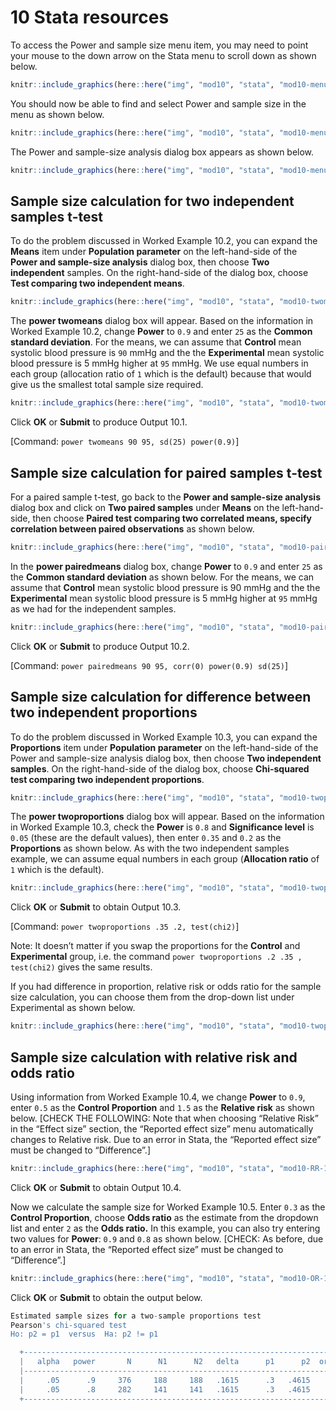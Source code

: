 # **10** Stata resources {-}

To access the Power and sample size menu item, you may need to point your mouse to the down arrow on the Stata menu to scroll down as shown below. 

```r
knitr::include_graphics(here::here("img", "mod10", "stata", "mod10-menu-1.png"))
```

You should now be able to find and select Power and sample size in the menu as shown below.

```r
knitr::include_graphics(here::here("img", "mod10", "stata", "mod10-menu-1.png"))
```

The Power and sample-size analysis dialog box appears as shown below.

```r
knitr::include_graphics(here::here("img", "mod10", "stata", "mod10-menu-3.png"))
```

## Sample size calculation for two independent samples t-test
To do the problem discussed in Worked Example 10.2, you can expand the **Means** item under **Population parameter** on the left-hand-side of the **Power and sample-size analysis** dialog box, then choose **Two independent** samples. On the right-hand-side of the dialog box, choose **Test comparing two independent means**.

```r
knitr::include_graphics(here::here("img", "mod10", "stata", "mod10-twomeans-1.png"))
```

The **power twomeans** dialog box will appear. Based on the information in Worked Example 10.2, change **Power** to `0.9` and enter `25` as the **Common standard deviation**. For the means, we can assume that **Control** mean systolic blood pressure is `90` mmHg and the the **Experimental** mean systolic blood pressure is 5 mmHg higher at `95` mmHg. We use equal numbers in each group (allocation ratio of `1` which is the default) because that would give us the smallest total sample size required.

```r
knitr::include_graphics(here::here("img", "mod10", "stata", "mod10-twomeans-2.png"))
```

Click **OK** or **Submit** to produce Output 10.1. 

[Command: `power twomeans 90 95, sd(25) power(0.9)`]

## Sample size calculation for paired samples t-test
For a paired sample t-test, go back to the **Power and sample-size analysis** dialog box and click on **Two paired samples** under **Means** on the left-hand-side, then choose **Paired test comparing two correlated means, specify correlation between paired observations** as shown below.
 
```r
knitr::include_graphics(here::here("img", "mod10", "stata", "mod10-pairedmeans-1.png"))
```

In the **power pairedmeans** dialog box, change **Power** to `0.9` and enter `25` as the **Common standard deviation** as shown below. For the means, we can assume that **Control**  mean systolic blood pressure is 90 mmHg and the the **Experimental** mean systolic blood pressure is 5 mmHg higher at `95` mmHg as we had for the independent samples.

```r
knitr::include_graphics(here::here("img", "mod10", "stata", "mod10-pairedmeans-2.png"))
```
 
Click **OK** or **Submit** to produce Output 10.2. 

[Command: `power pairedmeans 90 95, corr(0) power(0.9) sd(25)`]

## Sample size calculation for difference between two independent proportions

To do the problem discussed in Worked Example 10.3, you can expand the **Proportions** item under **Population parameter** on the left-hand-side of the Power and sample-size analysis dialog box, then choose **Two independent samples**. On the right-hand-side of the dialog box, choose **Chi-squared test comparing two independent proportions**.
 
```r
knitr::include_graphics(here::here("img", "mod10", "stata", "mod10-twoprop-1.png"))
```
 
The **power twoproportions** dialog box will appear. Based on the information in Worked Example 10.3, check the **Power** is `0.8` and **Significance level** is `0.05` (these are the default values), then enter `0.35` and `0.2` as the **Proportions** as shown below. As with the two independent samples example, we can assume equal numbers in each group (**Allocation ratio** of `1` which is the default).

```r
knitr::include_graphics(here::here("img", "mod10", "stata", "mod10-twoprop-2.png"))
```

Click **OK** or **Submit** to obtain Output 10.3.

[Command: `power twoproportions .35 .2, test(chi2)`]

Note: It doesn’t matter if you swap the proportions for the **Control** and **Experimental** group, i.e. the command `power twoproportions .2 .35 , test(chi2)` gives the same results.

If you had difference in proportion, relative risk or odds ratio for the sample size calculation, you can choose them from the drop-down list under Experimental as shown below.

```r
knitr::include_graphics(here::here("img", "mod10", "stata", "mod10-twoprop-3.png"))
```
 
## Sample size calculation with relative risk and odds ratio

Using information from Worked Example 10.4, we change **Power** to `0.9`, enter `0.5` as the **Control Proportion** and `1.5` as the **Relative risk** as shown below. [CHECK THE FOLLOWING: Note that when choosing "Relative Risk" in the "Effect size" section, the "Reported effect size" menu automatically changes to Relative risk. Due to an error in Stata, the "Reported effect size" must be changed to "Difference".]

```r
knitr::include_graphics(here::here("img", "mod10", "stata", "mod10-RR-1.png"))
```

Click **OK** or **Submit** to obtain Output 10.4.

Now we calculate the sample size for Worked Example 10.5. Enter `0.3` as the **Control Proportion**, choose **Odds ratio** as the estimate from the dropdown list and enter `2` as the **Odds ratio.** In this example, you can also try entering two values for **Power**: `0.9` and `0.8` as shown below. [CHECK: As before, due to an error in Stata, the "Reported effect size" must be changed to "Difference".]

```r
knitr::include_graphics(here::here("img", "mod10", "stata", "mod10-OR-1.png"))
```

Click **OK** or **Submit** to obtain the output below. 

```r
Estimated sample sizes for a two-sample proportions test
Pearson's chi-squared test 
Ho: p2 = p1  versus  Ha: p2 != p1

  +-------------------------------------------------------------------------+
  |   alpha   power       N      N1      N2   delta      p1      p2  oratio |
  |-------------------------------------------------------------------------|
  |     .05      .9     376     188     188   .1615      .3   .4615       2 |
  |     .05      .8     282     141     141   .1615      .3   .4615       2 |
  +-------------------------------------------------------------------------+
```
